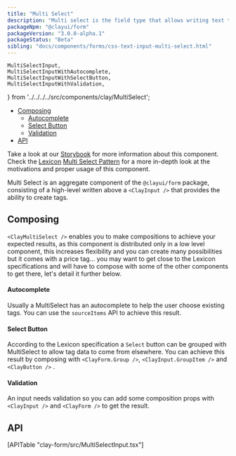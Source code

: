 ```yaml
---
title: "Multi Select"
description: "Multi select is the field type that allows writing text to create “tags” that are represented in the shape of labels."
packageNpm: "@clayui/form"
packageVersion: "3.0.0-alpha.1"
packageStatus: "Beta"
sibling: "docs/components/forms/css-text-input-multi-select.html"
---
```


	MultiSelectInput,
	MultiSelectInputWithAutocomplete,
	MultiSelectInputWithSelectButton,
	MultiSelectInputWithValidation,
} from '../../../../src/components/clay/MultiSelect';

<div class="nav-toc-absolute">
<div class="nav-toc">

- [Composing](#composing)
  - [Autocomplete](#autocomplete)
  - [Select Button](#select-button)
  - [Validation](#validation)
- [API](#api)

</div>
</div>

<div class="clay-site-alert alert alert-warning">
   Take a look at our <a href="https://storybook.clayui.com/?path=/story/components-clayform--inputwithmultiselect">Storybook</a> for more information about this component.
</div>

<div class="clay-site-alert alert alert-info">
	Check the <a href="https://liferay.design/lexicon">Lexicon</a> <a href="https://liferay.design/lexicon/core-components/forms/selector/">Multi Select Pattern</a> for a more in-depth look at the motivations and proper usage of this component.
</div>

Multi Select is an aggregate component of the `@clayui/form` package, consisting of a high-level written above a `<ClayInput />` that provides the ability to create tags.

<MultiSelectInput />

## Composing

`<ClayMultiSelect />` enables you to make compositions to achieve your expected results, as this component is distributed only in a low level component, this increases flexibility and you can create many possibilities but it comes with a price tag... you may want to get close to the Lexicon specifications and will have to compose with some of the other components to get there, let's detail it further below.

#### Autocomplete

Usually a MultiSelect has an autocomplete to help the user choose existing tags. You can use the `sourceItems` API to achieve this result.

<MultiSelectInputWithAutocomplete />

#### Select Button

According to the Lexicon specification a `Select` button can be grouped with MultiSelect to allow tag data to come from elsewhere. You can achieve this result by composing with `<ClayForm.Group />`, `<ClayInput.GroupItem />` and `<ClayButton />` .

<MultiSelectInputWithSelectButton />

#### Validation

An input needs validation so you can add some composition props with `<ClayInput />` and `<ClayForm />` to get the result.

<MultiSelectInputWithValidation />

## API

<div>
	[APITable "clay-form/src/MultiSelectInput.tsx"]
</div>
